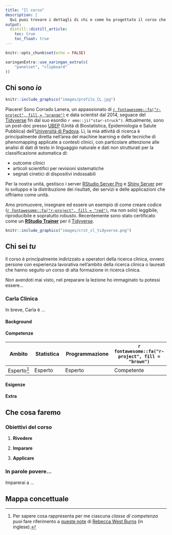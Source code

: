 ```yaml
---
title: "Il corso"
description: |
  Qui puoi trovare i dettagli di chi e come ha progettato il corso che seguirai.
output: 
  distill::distill_article:
    toc: true
    toc_float: true
---
```


```r
knitr::opts_chunk$set(echo = FALSE)
```

```r
xaringanExtra::use_xaringan_extra(c(
    "panelset", "clipboard"
))
```

## Chi sono _io_

```r
knitr::include_graphics("images/profilo_CL.jpg")
```

Piacere! Sono Corrado Lanera, un appassionato di [`r fontawesome::fa("r-project", fill = "orange")`](https://www.r-project.org) e data scientist dal 2014, seguace del [Tidyverse](https://www.tidyverse.org/) fin dal suo esordio  `r emo::ji("star-struck")`. Attualmente, sono un post-doc presso [UBEP](http://www.unipd-ubep.it) (Unità di Biostatistica, Epidemiologia e Salute Pubblica) dell'[Università di Padova](https://www.unipd.it/). Lì, la mia attività di ricerca è principalmente diretta nell'area del machine learning e delle tecniche di phenomapping applicate a contesti clinici, con particolare attenzione alle analisi di dati di testo in linguaggio naturale e dati non strutturati per la classificazione automatica di:

- outcome clinici
- articoli scientifici per revisioni sistematiche
- segnali cinetici di dispositivi indossabili


Per la nostra unità, gestisco i server [RStudio Server Pro](https://www.rstudio.com/products/rstudio/#rstudio-server) e [Shiny Server](https://www.rstudio.com/products/shiny/shiny-server/) per lo sviluppo e la distribuzione dei risultati, dei servizi e delle applicazioni che offriamo come unità.

Amo promuovere, insegnare ed essere un esempio di come creare codice ([`r fontawesome::fa("r-project", fill = "red")`](https://www.r-project.org), ma non solo) leggibile, riproducibile e sopratutto robusto. Recentemente sono stato certificato come un [__RStudio Trainer__](https://education.rstudio.com/trainers/people/lanera+corrado/) per il [Tidyverse](https://www.tidyverse.org/).

<aside>
```r
knitr::include_graphics("images/crst_cl_tidyverse.png")
```
</aside>


## Chi sei _tu_

Il corso è principalmente indirizzato a operatori della ricerca clinica, ovvero persone con esperienza lavorativa nell'ambito della ricerca clinica o laureati che hanno seguito un corso di alta formazione in ricerca clinica.


Non avendoti mai visto, nel preparare la lezione ho immaginato tu potessi essere...


### Carla Clinica

In breve, Carla è ...

::::: {.panelset}

::: {.panel}

#### Background {.panel-name}

:::

::: {.panel}

#### Competenze {.panel-name}

Ambito | Statistica | Programmazione | `r fontawesome::fa("r-project", fill = "brown")`
-------|------------|----------------|------------
Esperto^[Per sapere cosa rappresenta per me ciascuna _classe di competenza_ puoi fare riferimento a [queste note](https://www.rebeccawestburns.com/my-blog-3/notes/five-stages-of-acquiring-expertise-novice-to-expert) di [Rebecca West Burns](https://www.rebeccawestburns.com) (in inglese).] | Esperto     | Esperto         | Competente

:::

::: {.panel}

#### Esigenze {.panel-name}

:::

::: {.panel}

#### Extra {.panel-name}

:::


:::::


## Che cosa faremo


### Obiettivi del corso

1. **Rivedere** 

2. **Imparare** 

3. **Applicare** 


### In parole povere...

Imparerai a ...


## Mappa concettuale
